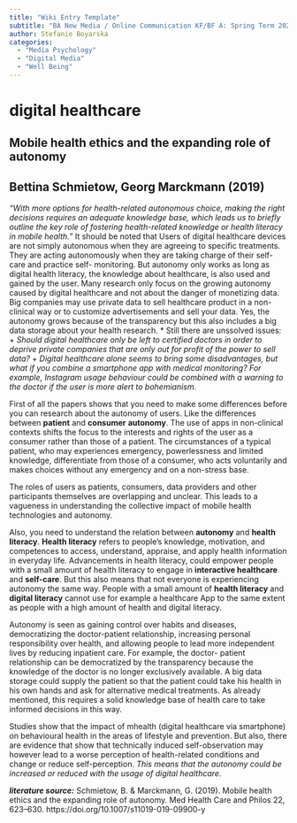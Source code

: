 ```yaml
---
title: "Wiki Entry Template"
subtitle: "BA New Media / Online Communication KF/BF A: Spring Term 2023"
author: Stefanie Boyarska
categories:
  - "Media Psychology"
  - "Digital Media"
  - "Well Being"
---
```


# digital healthcare

## Mobile health ethics and the expanding role of autonomy
## Bettina Schmietow, Georg Marckmann (2019)

*"With more options for health-related autonomous choice, making the right decisions requires an adequate knowledge base, which leads us to briefly outline the key role of fostering health-related knowledge or health literacy in mobile health."*
It should be noted that Users of digital healthcare devices are not simply autonomous when they are agreeing to specific treatments. They are acting autonomously when they are taking charge of their self-care and practice self- monitoring. But autonomy only works as long as digital health literacy, the knowledge about healthcare, is also used and gained by the user. 
Many research only focus on the growing autonomy caused by digital healthcare and not about the danger of monetizing data. Big companies may use private data to sell healthcare product in a non- clinical way or to customize advertisements and sell your data. Yes, the autonomy grows because of the transparency but this also includes a big data storage about your health research. 
* Still there are unssolved issues:
	+ *Should digital healthcare only be left to certified doctors in order to deprive private companies that are only out for profit of the power to sell data?*
	+ *Digital healthcare alone seems to bring some disadvantages, but what if you combine a smartphone app with medical monitoring? For example, Instagram usage behaviour could be combined with a warning to the doctor if the user is more alert to bohemianism.*


First of all the papers shows that you need to make some differences before you can research about the autonomy of users. Like the differences between **patient** and **consumer** **autonomy**. The use of apps in non-clinical contexts shifts the focus to the interests and rights of the user as a consumer rather than those of a patient. The circumstances of a typical patient, who may experiences emergency, powerlessness and limited knowledge, differentiate from those of a consumer, who acts voluntarily and makes choices without any emergency and on a non-stress base.

The roles of users as patients, consumers, data providers and other participants themselves are overlapping and unclear. This leads to a vagueness in understanding the collective impact of mobile health technologies and autonomy.

Also, you need to understand the relation between **autonomy** and **health literacy**. **Health literacy** refers to people's knowledge, motivation, and competences to access, understand, appraise, and apply health information in everyday life. Advancements in health literacy, could empower people with a small amount of health literacy to engage in **interactive healthcare** and **self-care**. But this also means that not everyone is experiencing autonomy the same way. People with a small amount of **health literacy** and **digital literacy** cannot use for example a healthcare App to the same extent as people with a high amount of health and digital literacy.

Autonomy is seen as gaining control over habits and diseases, democratizing the doctor-patient relationship, increasing personal responsibility over health, and allowing people to lead more independent lives by reducing inpatient care. For example, the doctor- patient relationship can be democratized by the transparency because the knowledge of the doctor is no longer exclusively available. A big data storage could supply the patient so that the patient could take his health in his own hands and ask for alternative medical treatments. As already mentioned, this requires a solid knowledge base of health care to take informed decisions in this way.

Studies show that the impact of mhealth (digital healthcare via smartphone) on behavioural health in the areas of lifestyle and prevention. But also, there are evidence that show that technically induced self-observation may however lead to a worse perception of health-related conditions and change or reduce self-perception. *This means that the autonomy could be increased or reduced with the usage of digital healthcare.*

***literature source:*** Schmietow, B. & Marckmann, G. (2019). Mobile health ethics and the expanding role of autonomy. Med Health Care and Philos 22, 623–630. https://doi.org/10.1007/s11019-019-09900-y

